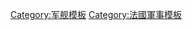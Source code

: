 {{template category
|type  = navbox
|topic = 
}}

[[Category:军舰模板|Category:军舰模板]]
[[Category:法國軍事模板|Category:法國軍事模板]]